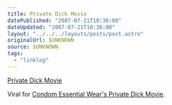 ```yaml
---
title: Private Dick Movie
datePublished: "2007-07-21T10:36:00"
dateUpdated: "2007-07-21T10:36:00"
layout: "../../../layouts/posts/post.astro"
originalUrl: $UNKNOWN
source: $UNKNOWN
tags:
  - "linklog"
---
```



<YouTube id="https://www.youtube.com/watch?v=KXamwaNf2KU" />

[Private Dick Movie](https://www.youtube.com/watch?v=KXamwaNf2KU)

Viral for [Condom Essential Wear's Private Dick Movie](http://www.privatedickmovie.co.uk/).
